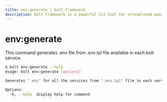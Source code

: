 ```yaml
---
title: env:generate | bolt-framework
description: Bolt Framework is a powerful CLI tool for streamlined management and deployment of projects and services.
---
```




<Meta title="CLI Reference/env:generate" />

# env:generate

This command generates .env file from .env.tpl file available in each bolt service.

```bash
$ bolt env:generate --help
Usage: bolt env:generate [options]

Generates ".env" for all the services from ".env.tpl" file in each service

Options:
  -h, --help  display help for command
```
